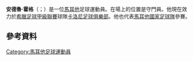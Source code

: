 '''安德魯·霍格'''（{{lang-mt|Andrew Hogg}}；{{bd|1985年|3月2日|catIdx=Hogg}}）是一位[[馬耳他|馬耳他]]足球運動員。在場上的位置是守門員。他現在效力於[[希臘足球甲級聯賽|希臘足球甲級聯賽]]球隊[[卡洛尼足球俱樂部|卡洛尼足球俱樂部]]。他也代表[[馬耳他國家足球隊|馬耳他國家足球隊]]參賽。

==參考資料==
{{Reflist}}

{{DEFAULTSORT: Hogg, Andrew}}
[[Category:馬耳他足球運動員|Category:馬耳他足球運動員]]
